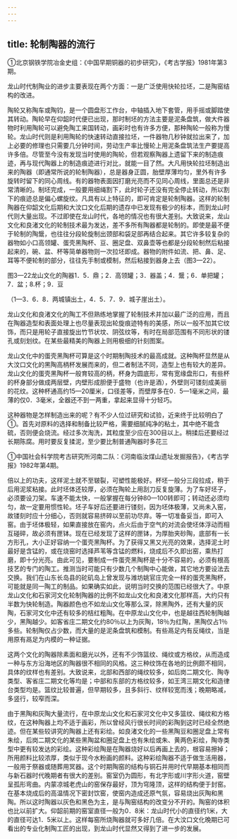 ```yaml
---
---
---
```

title: 轮制陶器的流行
---



①北京钢铁学院冶金史组：《中国早期铜器的初步研究》，《考古学报》1981年第3期。

龙山时代制陶业的进步主要表现在两个方面：一是广泛使用快轮拉坯，二是陶窑结构的改进。

陶轮又称陶车或陶钧，是一个圆盘形工作台，中轴插入地下套管，用手摇或脚踏使其转动。陶轮早在仰韶时代便已出现，那时制坯的方法主要是泥条盘筑，做大件器物时利用陶轮可以避免陶工来国转动，画彩时也有许多方便，那种陶轮一般称为慢轮。龙山时代则是利用陶轮的快速转动直接拉坯，一件器物几秒钟就拉出来了，加上必要的修理也只需要几分钟时间，劳动生产率比慢轮上用泥条盘筑法生产要提高许多倍。尽管至今没有发现当时使用的陶轮，但若观察陶器上遗留下来的制造痕迹，再与现代陶器上的制造痕迹进行对比，就能一目了然。大凡用快轮拉坯制造出来的陶器（即通常所说的轮制陶器），总是器身正圆，胎壁厚薄均匀，里外有许多旋转时留下的同心周线。有的器物表面因打磨光亮而不见同心周线，里面总还是非常清晰的。制坯完成，一般要用细绳割下，此时轮子还没有完全停止转动，所以割下的痕迹总是偏心螺旋纹。凡具有以上特征的，即可肯定是轮制陶器。这样的轮制陶器在仰韶文化后期和大汶口文化后期的遗存中已发现有极少的标本，而到龙山时代则大量出现。不过即使在龙山时代，各地的情况也有很大差别。大致说来，龙山文化和良渚文化的轮制技术最为发达，差不多所有陶器都是轮制的。即使是最不便于轮制的陶鬶，也往往分段轮旋制出颈部和袋足部再结合起来。其它许多较复杂的器物如小口高领罐、蛋壳黑陶杯、豆、圈足盘、双鼻壶等也都是分段轮制然后粘接起来的，碗、盆、杯等简单器物则一次拉坯即成。器物的附件如流、把、鼻、足、耳等不便轮制的部分，往往先手制或模制，然后粘接到器身上去（图3—22）。

图3—22龙山文化的陶器1．5．鼎；2．高领罐；3．器盖；4．鬶；6．单把罐；7．盆；8.杯；9．豆

（1—3．6．8．两城镇出土，4．5．7．9．城子崖出土）。

龙山文化和良渚文化的陶工不但熟练地掌握了轮制技术并加以最广泛的应用，而且在陶器造型和表面处理上也尽量表现出轮旋痕迹特有的美感，所以一般不加其它纹饰，而只是用轮子直接旋出竹节状坟、阴弦纹等，有时在局部范围有不同形状的镂孔或刻划纹。在某些最精美的陶器上则用极细的针刻图案。

龙山文化中的蛋壳黑陶杯可算是这个时期制陶技术的最高成就。这种陶杯显然是从大汶口文化的黑陶高柄杯发展而来的，但二者制法不同，造型上也有较大的差异。龙山文化的蛋壳黑陶杯一般育较高的柄，杯身为圆底形，常有宽缘盘形口，有些杯的杯身部分做成两层壁，内壁形成胆便于盛物（也许是酒），外壁则可镂刻成美丽的花纹。这种杯通高约15—20厘米，口径差等，而壁厚多在0．5—1毫米之间，最薄的仅0．3毫米，全器还不到一两重，拿起来显得十分轻巧。

这种器物是怎样制造出来的呢？有不少人位过研究和试验，近来终于比较明白了①。首先对原料的选择和制备比较严格，需要细腻纯净的粘土，其中绝不能含硫，否则便会烧流。经过多次淘洗，其粒度至少应在300目以上。稍揉后还要经过长期陈腐。用时要反复揉泥，至少要比制普通陶器时多花三

①中国社会科学院考古研究所河南二队：《河南临汝煤山遗址发掘报告》，《考古学报》1982年第4期。

倍以上的功夫，这样泥土就不至皲裂，可塑性能极好。杯坯一般分三段拉成，稍于后用泥浆粘接。此时坯体还较厚，必须在陶轮上用刮刀反复旋薄。为了车好坯子，必须要设刀架。车速不能太快，一般掌握在每分钟80—100转即可；转动还必须均匀，故一定要用惯性轮。坯子车好后还要进行镂刻，因为坯体极薄，又尚未入窑，故镂刻时应十分细心，否则就容易挤碎以至前功尽弃。等一切准备妥当，即可入窑。由于坯体极轻，如果直接放在窑内，点火后由于空气的对流会使坯体浮动而相互碰碎，故必须有匣钵。现在已经发现了这样的匣钵，为厚胎夹砂陶，底部有一长方形孔，大小正好容纳一个蛋壳黑陶杯。为了获得又黑又光亮的效果，选择泥土时最好是含锰的，或在烧窑时选择芦苇等含锰的燃料，烧成后不久即出窑，乘热打磨，即十分光亮。由此可见，要制成一件蛋壳黑陶杯是十分不容易的，必须有根高技艺的专门的陶工。推测当时可能只有少数几个制陶中心能做，其它地方要设法去交换。我们在山东长岛县的砣矶岛上曾发现与潍坊姚官庄完全一样的蛋壳黑陶杯，可能就是同一陶工的制品。如果确实如此，说明当时交换的范围已经很大了。中原龙山文化和石家河文化轮制陶器的比例不如龙山文化和良渚文化那样高，大约只有半数为快轮制造。陶器颜色也不如龙山文化等那么深，除黑陶外，还有大量的灰陶，石家河文化中还有较多的桔红粗陶。在中原龙山文化中，也是越往西轮制陶越少，黑陶越少。如客省庄二期文化约80％以上为灰陶，18％为红陶，黑陶仅占1％多些。轮制陶仅占少数，而大量的是泥条盘筑和模制。有些鬲足内有反绳纹，当是用原有鬲足为内模的一种证据。

这两个文化的陶器除素面和磨光以外，还有不少饰篮纹、绳纹或方格纹，从而造成一种与东方沿海地区的陶器很不相同的风格。这三种纹饰在各地的比例颇不相同，具体的纹样也有差别。大致说来，北部和西部的绳纹较多，如后岗二期文化、陶寺类型、客省庄二期文化等均是；中部和东部的方格纹较多，如王湾三期文化和造律台类型均是。篮纹比较普遍，但早期较多，且多斜行、纹样较宽而浅；晚期略减，多竖行，较窄而深。

由于黑陶和灰陶大量流行，在中原龙山文化和石家河文化中又多篮纹、绳纹和方格纹，在这种陶器上均不适于画彩，所以曾经风行很长时间的彩陶到这时已经全然绝迹。但在某些较讲究的陶器上还有彩绘。如良渚文化的一些黑陶豆和圈足盘上常有朱绘，后岗二期文化的某些黑陶盆和圈足盘上也有朱绘或朱、黄两色彩绘，陶寺类型中更有较发达的彩绘。这种彩绘陶是在陶器烧好以后再画上去的，根容易擦掉；所用颜料比较浓厚，类似于现今水粉画的颜料。这种彩绘陶器不适于做生活用器，一般用于祭器或随葬用冥器。这个时期陶窑的结构与铜石并用时代早期基本相同而与新石器时代晚期者有很大的差别。窑室仍为圆形，有北字形或川字形火道，窑壁呈孤形弯曲。内蒙凉城老虎山的窑保存最好，顶为穹隆顶，这样的结构便于封窑。在基本烧成后的高温情况下密封饮窑，使窑内造成还原气氛，容易烧出灰陶和黑陶。所以这时陶器以灰色和黑色为主，是与陶窑结构的改变分不开的。陶窑的体积也比以前扩大。仰韶前期的窑室直径一般为0．8米：龙山时代小的直径约1米，大的直径可达1．5米以上。这样每窑所烧陶器就可多好几倍。在大汶口文化晚期已可看出的专业化制陶工匠的出现，到龙山时代显然又得到了进一步的发展。